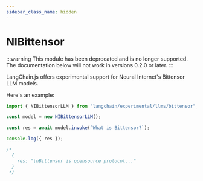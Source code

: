 ```yaml
---
sidebar_class_name: hidden
---
```


# NIBittensor

:::warning
This module has been deprecated and is no longer supported. The documentation below will not work in versions 0.2.0 or later.
:::

LangChain.js offers experimental support for Neural Internet's Bittensor LLM models.

Here's an example:

```typescript
import { NIBittensorLLM } from "langchain/experimental/llms/bittensor";

const model = new NIBittensorLLM();

const res = await model.invoke(`What is Bittensor?`);

console.log({ res });

/*
  {
    res: "\nBittensor is opensource protocol..."
  }
 */
```
